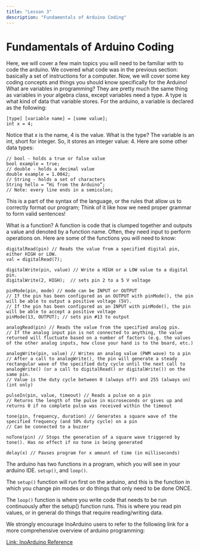 ```yaml
---
title: "Lesson 3"
description: "Fundamentals of Arduino Coding"
---
```


# Fundamentals of Arduino Coding

Here, we will cover a few main topics you will need to be familiar with to code the arduino. We covered what code was in the previous section: basically a set of instructions for a computer. Now, we will cover some key coding concepts and things you should know specifically for the Arduino! What are variables in programming? They are pretty much the same thing as variables in your algebra class, except variables need a type. A type is what kind of data that variable stores. For the arduino, a variable is declared as the following:

```arduino
[type] [variable name] = [some value];
int x = 4;
```

Notice that x is the name, 4 is the value. What is the type? The variable is an int, short for integer. So, it stores an integer value: 4. Here are some other data types:

```arduino
// bool - holds a true or false value
bool example = true;
// double - holds a decimal value
double example = 1.0042;
// String - holds a set of characters
String hello = “Hi from the Arduino”;
// Note: every line ends in a semicolon;
```

This is a part of the syntax of the language, or the rules that allow us to correctly format our program; Think of it like how we need proper grammar to form valid sentences!

What is a function? A function is code that is clumped together and outputs a value and denoted by a function name. Often, they need input to perform operations on. Here are some of the functions you will need to know:

```arduino
digitalRead(pin) // Reads the value from a specified digital pin, either HIGH or LOW.
val = digitalRead(7);

digitalWrite(pin, value) // Write a HIGH or a LOW value to a digital pin.
digitalWrite(2, HIGH);  // sets pin 2 to a 5 V voltage

pinMode(pin, mode) // mode can be INPUT or OUTPUT
// If the pin has been configured as an OUTPUT with pinMode(), the pin will be able to output a positive voltage (5V).
// If the pin has been configured as an INPUT with pinMode(), the pin will be able to accept a positive voltage
pinMode(13, OUTPUT); // sets pin #13 to output

analogRead(pin) // Reads the value from the specified analog pin.
// If the analog input pin is not connected to anything, the value returned will fluctuate based on a number of factors (e.g. the values of the other analog inputs, how close your hand is to the board, etc.)

analogWrite(pin, value) // Writes an analog value (PWM wave) to a pin
// After a call to analogWrite(), the pin will generate a steady rectangular wave of the specified duty cycle until the next call to analogWrite() (or a call to digitalRead() or digitalWrite()) on the same pin.
// Value is the duty cycle between 0 (always off) and 255 (always on) (int only)

pulseIn(pin, value, timeout) // Reads a pulse on a pin
// Returns the length of the pulse in microseconds or gives up and returns 0 if no complete pulse was received within the timeout

tone(pin, frequency, duration) // Generates a square wave of the specified frequency (and 50% duty cycle) on a pin
// Can be connected to a buzzer

noTone(pin) // Stops the generation of a square wave triggered by tone(). Has no effect if no tone is being generated

delay(x) // Pauses program for x amount of time (in milliseconds)
```

The arduino has two functions in a program, which you will see in your arduino IDE.
`setup()`, and `loop()`.

The `setup()` function will run first on the arduino, and this is the function in which you change pin modes or do things that only need to be done ONCE.

The `loop()` function is where you write code that needs to be run continuously after the setup() function runs. This is where you read pin values, or in general do things that require reading/writing data.

We strongly encourage InoArduino users to refer to the following link for a more comprehensive overview of arduino programming:

[Link: InoArduino Reference](https://www.arduino.cc/reference/en/)

